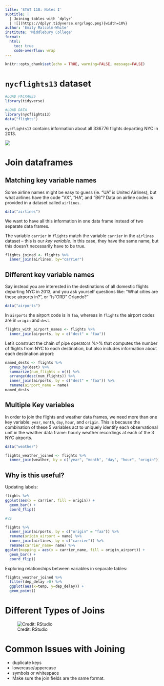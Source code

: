 ```yaml
---
title: 'STAT 118: Notes I'
subtitle: | 
  | Joining tables with `dplyr`
  | ![](https://dplyr.tidyverse.org/logo.png){width=10%}
author: 'Emily Malcolm-White'
institute: 'Middlebury College'
format:
  html:
    toc: true
    code-overflow: wrap
---
```


```r
knitr::opts_chunk$set(echo = TRUE, warning=FALSE, message=FALSE)
```

# `nycflights13` dataset 

```r
#LOAD PACKAGES
library(tidyverse)

#LOAD DATA
library(nycflights13)
data("flights")
```



`nycflights13` contains information about all 336776 flights departing NYC in 2013. 

![](https://r4ds.hadley.nz/diagrams/relational.png)


# Join dataframes

## Matching key variable names

Some airline names might be easy to guess (ie. "UA" is United Airlines), but what airlines have the code "VX", "HA", and "B6"? Data on airline codes is provided in a dataset called `airlines`. 

```r
data("airlines")
```

We want to have all this information in one data frame instead of two separate data frames. 

The variable `carrier` in `flights` match the variable `carrier` in the `airlines` dataset -- this is our *key variable*. In this case, they have the same name, but this doesn't necessarily have to be true. 

```r
flights_joined <- flights %>% 
  inner_join(airlines, by="carrier")
```


## Different key variable names

Say instead you are interested in the destinations of all domestic flights departing NYC in 2013, and you ask yourself questions like: “What cities are these airports in?”, or “Is "ORD" Orlando?”

```r
data("airports")
```


In `airports` the airport code is in `faa`, whereas in `flights` the airport codes are in `origin` and `dest`.

```r
flights_with_airport_names <- flights %>% 
  inner_join(airports, by = c("dest" = "faa"))
```

Let’s construct the chain of pipe operators %>% that computes the number of flights from NYC to each destination, but also includes information about each destination airport:

```r
named_dests <- flights %>%
  group_by(dest) %>%
  summarize(num_flights = n()) %>%
  arrange(desc(num_flights)) %>%
  inner_join(airports, by = c("dest" = "faa")) %>%
  rename(airport_name = name)
named_dests
```

## Multiple Key variables

In order to join the flights and weather data frames, we need more than one key variable: `year`, `month`, `day`, `hour`, and `origin`. This is because the combination of these 5 variables act to uniquely identify each observational unit in the weather data frame: hourly weather recordings at each of the 3 NYC airports.

```r
data("weather")
```


```r
flights_weather_joined <- flights %>%
  inner_join(weather, by = c("year", "month", "day", "hour", "origin"))
```

## Why is this useful? 

Updating labels: 

```r
flights %>% 
ggplot(aes(x = carrier, fill = origin)) +
  geom_bar() + 
  coord_flip()

#VS

flights %>% 
  inner_join(airports, by = c("origin" = "faa")) %>% 
  rename(origin_airport = name) %>% 
  inner_join(airlines, by = c("carrier")) %>%  
  rename(carrier_name= name) %>% 
ggplot(mapping = aes(x = carrier_name, fill = origin_airport)) +
  geom_bar() + 
  coord_flip()
```


Exploring relationships between variables in separate tables: 

```r
flights_weather_joined %>% 
  filter(dep_delay >0) %>% 
  ggplot(aes(x=temp, y=dep_delay)) +
  geom_point()
```

# Different Types of Joins

![Credit: RStudio](http://rafalab.dfci.harvard.edu/dsbook/wrangling/img/joins.png)

# Common Issues with Joining

- duplicate keys
- lowercase/uppercase
- symbols or whitespace
- Make sure the join fields are the same format.



